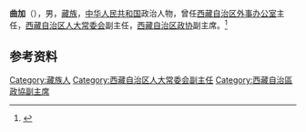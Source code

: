 {{Otheruses|other=名为曲加的其他人物|曲加}}

'''曲加'''（{{bd|1946年|}}），男，[[藏族|藏族]]，[[中华人民共和国|中华人民共和国]]政治人物，曾任[[西藏自治区外事办公室|西藏自治区外事办公室]]主任，[[西藏自治区人大常委会|西藏自治区人大常委会]]副主任，[[西藏自治区政协|西藏自治区政协]]副主席。<ref>{{Cite book|title=中华人民共和国职官志|author=何虎生, 李耀东, 向常福主编|publisher=中国社会出版社|year=2003|isbn=9787800883934|location=北京|pages=}}</ref>

== 参考资料 ==
{{reflist}}

{{中国人物小作品}}

{{Authority control}}
{{DEFAULTSORT:}}
[[Category:藏族人|Category:藏族人]]
[[Category:西藏自治区人大常委会副主任|Category:西藏自治区人大常委会副主任]]
[[Category:西藏自治區政協副主席|Category:西藏自治區政協副主席]]